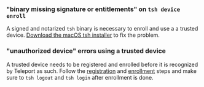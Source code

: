 ### "binary missing signature or entitlements" on `tsh device enroll`

A signed and notarized `tsh` binary is necessary to enroll and use a a trusted
device. [Download the macOS tsh installer](../../installation.mdx#macos) to fix
the problem.

### "unauthorized device" errors using a trusted device

A trusted device needs to be registered and enrolled before it is recognized by
Teleport as such. Follow the [registration](
../../access-controls/device-trust/device-management.mdx#register-a-trusted-device) and
[enrollment](
../../access-controls/device-trust/device-management.mdx#enroll-a-trusted-device) steps
and make sure to `tsh logout` and `tsh login` after enrollment is done.

